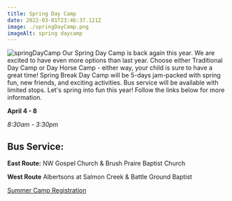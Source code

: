```yaml
---
title: Spring Day Camp
date: 2022-03-01T23:46:37.121Z
image: ./springDayCamp.png
imageAlt: spring daycamp
---
```


![springDayCamp](springDayCamp.png)
Our Spring Day Camp is back again this year. We are excited to have even more options than last year. Choose either Traditional Day Camp or Day Horse Camp - either way, your child is sure to have a great time! Spring Break Day Camp will be 5-days jam-packed with spring fun, new friends, and exciting activities. Bus service will be available with limited stops. Let's spring into fun this year! Follow the links below for more information.

**April 4 - 8**

_8:30am - 3:30pm_

## Bus Service:

**East Route:**
NW Gospel Church & Brush Praire Baptist Church

**West Route**
Albertsons at Salmon Creek & Battle Ground Baptist

<div className="text-center mt-4 text-green-200 hover:text-indigo-400 hover:underline font-cursive text-2xl">
  <a href="https://www.ultracamp.com/info/upcomingSessions.aspx?idCamp=1145&campCode=151&lnkCategory=Spring+Break+Camp">Summer Camp Registration</a>
</div>
